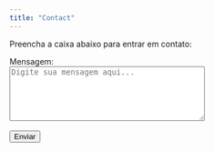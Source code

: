 ```yaml
---
title: "Contact"
---
```



Preencha a caixa abaixo para entrar em contato:

<form action="mailto:geandamaceno@gmail.com" method="POST" enctype="text/plain">
  <label for="mensagem">Mensagem:</label><br>
  <textarea id="mensagem" name="mensagem" rows="6" cols="40" placeholder="Digite sua mensagem aqui..."></textarea><br><br>
  <input type="submit" value="Enviar">
</form> 